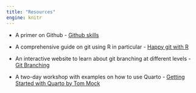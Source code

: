 ```yaml
---
title: "Resources"
engine: knitr
---
```


-   A primer on Github - [Github skills](https://skills.github.com/)

-   A comprehensive guide on git using R in particular - [Happy git with R](https://happygitwithr.com/)

-   An interactive website to learn about git branching at different levels - [Git Branching](https://learngitbranching.js.org/)

-   A two-day workshop with examples on how to use Quarto - [Getting Started with Quarto by Tom Mock](https://rstudio-conf-2022.github.io/get-started-quarto/)
